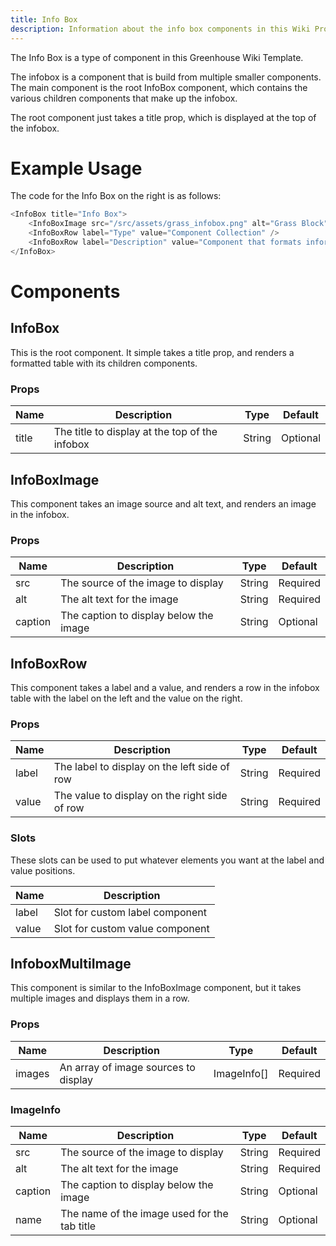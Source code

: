 ```yaml
---
title: Info Box
description: Information about the info box components in this Wiki Project.
---
```



<InfoBox title="Info Box">
    <InfoBoxImage src="/src/assets/grass_infobox.png" alt="Grass Block" caption="Grass Infobox Example"/>
    <InfoBoxRow label="Type" value="Component Collection" />
    <InfoBoxRow label="Description" value="Component that formats information in a small easy to read box." />
</InfoBox>
The Info Box is a type of component in this Greenhouse Wiki Template.

The infobox is a component that is build from multiple smaller components. The main component is the root InfoBox component,
which contains the various children components that make up the infobox.

The root component just takes a title prop, which is displayed at the top of the infobox.

# Example Usage

The code for the Info Box on the right is as follows:
```js
<InfoBox title="Info Box">
    <InfoBoxImage src="/src/assets/grass_infobox.png" alt="Grass Block" caption="Grass Infobox Example"/>
    <InfoBoxRow label="Type" value="Component Collection" />
    <InfoBoxRow label="Description" value="Component that formats information in a small easy to read box." />
</InfoBox>
```

# Components

## InfoBox
This is the root component. It simple takes a title prop, and renders a formatted table with its children components.

### Props
| Name  | Description                                    | Type   | Default   |
|-------|------------------------------------------------|--------|-----------|
| title | The title to display at the top of the infobox | String | Optional  |

## InfoBoxImage
This component takes an image source and alt text, and renders an image in the infobox.

### Props
| Name    | Description                            | Type   | Default  |
|---------|----------------------------------------|--------|----------|
| src     | The source of the image to display     | String | Required |
| alt     | The alt text for the image             | String | Required |
| caption | The caption to display below the image | String | Optional |

## InfoBoxRow
This component takes a label and a value, and renders a row in the infobox table with the label on the left and the value on the right.

### Props
| Name  | Description                                   | Type                                              | Default   |
|-------|-----------------------------------------------|---------------------------------------------------|-----------|
| label | The label to display on the left side of row  | String                                            | Required  |
| value | The value to display on the right side of row | String                                            | Required  |

### Slots
These slots can be used to put whatever elements you want at the label and value positions.


| Name  | Description                                   |
|-------|-----------------------------------------------|
| label | Slot for custom label component               |
| value | Slot for custom value component               |

## InfoboxMultiImage
<InfoBox title="Info Box">
    <InfoBoxMultiImage images={[
        {src: "/src/assets/grass_infobox.png", alt: "Grass Block", caption: "Grass Infobox Example", name: "Grass Infobox"},
        {src: "/src/assets/infobox_infobox.png", alt: "Info Box", caption: "Info Box Infobox Example", name: "Info Box Infobox"}
    ]}/>
    <InfoBoxRow label="Type" value="Component Collection" />
    <InfoBoxRow label="Description" value="Component that formats information in a small easy to read box." />
</InfoBox>
This component is similar to the InfoBoxImage component, but it takes multiple images and displays them in a row.




### Props
| Name   | Description                          | Type        | Default  |
|--------|--------------------------------------|-------------|----------|
| images | An array of image sources to display | ImageInfo[] | Required |

### ImageInfo
| Name    | Description                                  | Type   | Default  |
|---------|----------------------------------------------|--------|----------|
| src     | The source of the image to display           | String | Required |
| alt     | The alt text for the image                   | String | Required |
| caption | The caption to display below the image       | String | Optional |
| name    | The name of the image used for the tab title | String | Optional |




